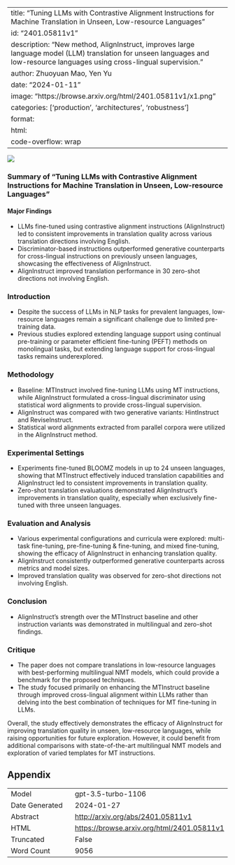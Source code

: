 
---
title: "Tuning LLMs with Contrastive Alignment Instructions for Machine Translation in Unseen, Low-resource Languages"
id: "2401.05811v1"
description: "New method, AlignInstruct, improves large language model (LLM) translation for unseen languages and low-resource languages using cross-lingual supervision."
author: Zhuoyuan Mao, Yen Yu
date: "2024-01-11"
image: "https://browse.arxiv.org/html/2401.05811v1/x1.png"
categories: ['production', 'architectures', 'robustness']
format:
  html:
    code-overflow: wrap
---

![](https://browse.arxiv.org/html/2401.05811v1/x1.png)

### Summary of "Tuning LLMs with Contrastive Alignment Instructions for Machine Translation in Unseen, Low-resource Languages"

#### Major Findings
- LLMs fine-tuned using contrastive alignment instructions (AlignInstruct) led to consistent improvements in translation quality across various translation directions involving English.
- Discriminator-based instructions outperformed generative counterparts for cross-lingual instructions on previously unseen languages, showcasing the effectiveness of AlignInstruct.
- AlignInstruct improved translation performance in 30 zero-shot directions not involving English.
  
### Introduction
- Despite the success of LLMs in NLP tasks for prevalent languages, low-resource languages remain a significant challenge due to limited pre-training data.
- Previous studies explored extending language support using continual pre-training or parameter efficient fine-tuning (PEFT) methods on monolingual tasks, but extending language support for cross-lingual tasks remains underexplored.

### Methodology
- Baseline: MTInstruct involved fine-tuning LLMs using MT instructions, while AlignInstruct formulated a cross-lingual discriminator using statistical word alignments to provide cross-lingual supervision.
- AlignInstruct was compared with two generative variants: HintInstruct and ReviseInstruct.
- Statistical word alignments extracted from parallel corpora were utilized in the AlignInstruct method.

### Experimental Settings
- Experiments fine-tuned BLOOMZ models in up to 24 unseen languages, showing that MTInstruct effectively induced translation capabilities and AlignInstruct led to consistent improvements in translation quality.
- Zero-shot translation evaluations demonstrated AlignInstruct's improvements in translation quality, especially when exclusively fine-tuned with three unseen languages.

### Evaluation and Analysis
- Various experimental configurations and curricula were explored: multi-task fine-tuning, pre-fine-tuning & fine-tuning, and mixed fine-tuning, showing the efficacy of AlignInstruct in enhancing translation quality.
- AlignInstruct consistently outperformed generative counterparts across metrics and model sizes.
- Improved translation quality was observed for zero-shot directions not involving English.

### Conclusion
- AlignInstruct's strength over the MTInstruct baseline and other instruction variants was demonstrated in multilingual and zero-shot findings.
  
### Critique
- The paper does not compare translations in low-resource languages with best-performing multilingual NMT models, which could provide a benchmark for the proposed techniques.
- The study focused primarily on enhancing the MTInstruct baseline through improved cross-lingual alignment within LLMs rather than delving into the best combination of techniques for MT fine-tuning in LLMs.

Overall, the study effectively demonstrates the efficacy of AlignInstruct for improving translation quality in unseen, low-resource languages, while raising opportunities for future exploration. However, it could benefit from additional comparisons with state-of-the-art multilingual NMT models and exploration of varied templates for MT instructions.

## Appendix

|          |          |
|----------|----------|
| Model     | gpt-3.5-turbo-1106       |
| Date Generated     | 2024-01-27       |
| Abstract | [http://arxiv.org/abs/2401.05811v1](http://arxiv.org/abs/2401.05811v1)        |
| HTML     | [https://browse.arxiv.org/html/2401.05811v1](https://browse.arxiv.org/html/2401.05811v1)       |
| Truncated       | False       |
| Word Count       | 9056       |